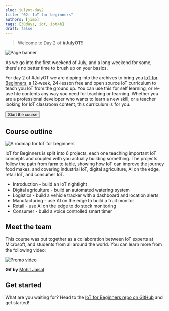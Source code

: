 ```yaml
---
slug: julyot-day2
title: "02: IoT for beginners"
authors: [jimb]
tags: [30days, iot, iot4b]
draft: false
---
```


<head>
  <meta name="twitter:url" content="https://julyot.dev/blog/julyot-day2" />
  <meta name="twitter:title" content="IoT for beginners!" />
  <meta name="twitter:description" content="Spend your weekend learning with IoT for beginners!" />
  <meta name="twitter:image" content="https://julyot.dev/img/png/JulyOT-banner-2-iot-for-beginners.png" />
  <meta name="twitter:card" content="summary_large_image" />
  <meta name="twitter:creator" content="@jimbobbennett" />
  <meta name="twitter:site" content="@AzureAdvocates" /> 
  <link rel="canonical" href="https://julyot.dev/blog/julyot-day2" />
</head>

> Welcome to Day 2 of **#JulyOT**!! 

![Page banner](/img/png/JulyOT-banner-2-iot-for-beginners.png)

As we go into the first weekend of July, and a long weekend for some, there's no better time to brush up on your basics.

For day 2 of #JulyOT we are dipping into the archives to bring you [IoT for Beginners](https://aka.ms/iot-beginners), a 12-week, 24-lesson free and open source IoT curriculum to teach you IoT from the ground up. You can use this for self learning, or re-use hte contents any way you need for teaching or learning. Whether you are a professional developer who wants to learn a new skill, or a teacher looking for IoT classroom content, this curriculum is for you.

  <form action="https://aka.ms/iot-beginners" target="_blank">
      <input type="submit" value="Start the course" class="clean-btn button button--primary margin-left--md"/>
  </form>

## Course outline

![A rodmap for IoT for beginners](https://github.com/microsoft/IoT-For-Beginners/raw/main/sketchnotes/Roadmap.jpg)

IoT for Beginners is split into 6 projects, each one teaching important IoT concepts and coupled with you actually building something. The projects follow the path from farm to table, showing how IoT can improve the journey food makes, and covering industrial IoT, digital agriculture, AI on the edge, retail IoT, and consumer IoT.

* Introduction - build an IoT nightlight
* Digital agriculture - build an automated watering system
* Logistics - build a vehicle tracker with a dashboard and location alerts
* Manufacturing - use AI on the edge to build a fruit monitor
* Retail - use AI on the edge to do stock monitoring
* Consumer - build a voice controlled smart timer

## Meet the team

This course was put together as a collaboration between IoT experts at Microsoft, and students from all around the world. You can learn more from the following video:

[![Promo video](https://github.com/microsoft/IoT-For-Beginners/raw/main/images/IOT.gif)](https://youtu.be/-wippUJRi5k)

**Gif by** [Mohit Jaisal](https://linkedin.com/in/mohitjaisal)

## Get started

What are you waiting for? Head to the [IoT for Beginners repo on GitHub](https://aka.ms/iot-beginners) and get started!
